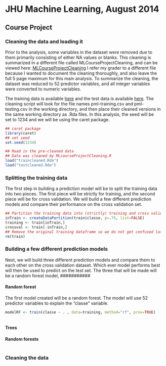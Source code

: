 # JHU Machine Learning, August 2014
## Course Project

### Cleaning the data and loading it

Prior to the analysis, some variables in the dataset were removed due to them primarily consisting of either NA values or blanks.  This cleaning is summarized in a different file called MLCourseProjectCleaning, and can be viewed here: [MLCourseProjectCleaning](http://htmlpreview.github.io/?https://github.com/ibanmd/JHUMachineLearning/blob/master/MLcourseProjectCleaning.html)  I refer my grader to a different file because I wanted to document the cleaning thoroughly, and also leave the full 5 page maximum for this main analysis.  To summarize the cleaning, the dataset was reduced to 52 predictor variables, and all integer variables were converted to numeric variables.    

The training data is available [here](https://d396qusza40orc.cloudfront.net/predmachlearn/pml-training.csv) and the test data is available [here](https://d396qusza40orc.cloudfront.net/predmachlearn/pml-testing.csv).  The cleaning script will look for the file names pml-training.csv and pml-testing.csv in the working directory, and then place their cleaned versions in the same working directory as .Rda files.  In this analysis, the seed will be set to 1234 and we will be using the caret package.  

```r
## caret package
library(caret)
## set seed
set.seed(1234)

## Read in the pre-cleaned data
## Data was cleaned by MLcourseProjectCleaning.R
load("traincleaned.Rda")
load("testcleaned.Rda")
```

### Splitting the training data

The first step in building a prediction model will be to split the training data into two pieces.  The first piece will be strictly for training, and the second piece will be for cross validation.  We will build a few different prediction models and compare their performance on the cross validation set.


```r
## Partition the training data into (strictly) training and cross validation
inTrain <- createDataPartition(train$classe, p=.75, list=FALSE)
training <- train[inTrain,]
crossval <- train[-inTrain,]
## Remove the original training dataframe so we do not get confused later
rm(train)
```

### Building a few different prediction models

Next, we will build three different prediction models and compare them to each other on the cross validation dataset.  Which ever model performs best will then be used to predict on the test set.  The three that will be made will be a random forest model, ###########

#### Random forest

The first model created will be a random forest.  The model will use 52 predictor variables to explain the "classe" variable.

```r
modelRF <- train(classe ~ . , data=training, method="rf", prox=TRUE)
```

```r

```

#### Trees
#### Random forests

```r

```

### Cleaning the data

```r

```

```r

```

```r

```